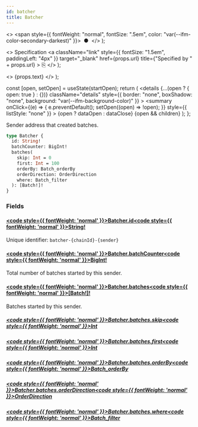 ```yaml
---
id: batcher
title: Batcher
---
```


<head>
  <meta content="noindex" name="robots" />
  <meta charset="utf-8" />
</head>

  <>
    <span style={{ fontWeight: "normal", fontSize: ".5em", color: "var(--ifm-color-secondary-darkest)" }}>
      &nbsp;●&nbsp;
    </span>
  </>
);

  <>
    Specification
    <a
      className="link"
      style={{ fontSize: "1.5em", paddingLeft: "4px" }}
      target="_blank"
      href={props.url}
      title={"Specified by " + props.url}
    >
      ⎘
    </a>
  </>
);

  <>
    <span className={props.class}>{props.text}</span>
  </>
);


  const [open, setOpen] = useState(startOpen);
  return (
    <details
      {...(open ? { open: true } : {})}
      className="details"
      style={{ border: "none", boxShadow: "none", background: "var(--ifm-background-color)" }}
    >
      <summary
        onClick={(e) => {
          e.preventDefault();
          setOpen((open) => !open);
        }}
        style={{ listStyle: "none" }}
      >
        {open ? dataOpen : dataClose}
      </summary>
      {open && children}
    </details>
  );
};

Sender address that created batches.

```graphql
type Batcher {
  id: String!
  batchCounter: BigInt!
  batches(
    skip: Int = 0
    first: Int = 100
    orderBy: Batch_orderBy
    orderDirection: OrderDirection
    where: Batch_filter
  ): [Batch!]!
}
```

### Fields

#### [<code style={{ fontWeight: 'normal' }}>Batcher.<b>id</b></code>](#)<Bullet />[<code style={{ fontWeight: 'normal' }}><b>String!</b></code>](/docs/api/lockup/graphql/the-graph/scalars/string.mdx) <Badge class="badge badge--secondary badge--non_null" text="non-null"/> <Badge class="badge badge--secondary " text="scalar"/>

Unique identifier: `batcher-{chainId}-{sender}`

#### [<code style={{ fontWeight: 'normal' }}>Batcher.<b>batchCounter</b></code>](#)<Bullet />[<code style={{ fontWeight: 'normal' }}><b>BigInt!</b></code>](/docs/api/lockup/graphql/the-graph/scalars/big-int.mdx) <Badge class="badge badge--secondary badge--non_null" text="non-null"/> <Badge class="badge badge--secondary " text="scalar"/>

Total number of batches started by this sender.

#### [<code style={{ fontWeight: 'normal' }}>Batcher.<b>batches</b></code>](#)<Bullet />[<code style={{ fontWeight: 'normal' }}><b>[Batch!]!</b></code>](/docs/api/lockup/graphql/the-graph/objects/batch.mdx) <Badge class="badge badge--secondary badge--non_null" text="non-null"/> <Badge class="badge badge--secondary " text="object"/>

Batches started by this sender.

##### [<code style={{ fontWeight: 'normal' }}>Batcher.batches.<b>skip</b></code>](#)<Bullet />[<code style={{ fontWeight: 'normal' }}><b>Int</b></code>](/docs/api/lockup/graphql/the-graph/scalars/int.mdx) <Badge class="badge badge--secondary " text="scalar"/>

##### [<code style={{ fontWeight: 'normal' }}>Batcher.batches.<b>first</b></code>](#)<Bullet />[<code style={{ fontWeight: 'normal' }}><b>Int</b></code>](/docs/api/lockup/graphql/the-graph/scalars/int.mdx) <Badge class="badge badge--secondary " text="scalar"/>

##### [<code style={{ fontWeight: 'normal' }}>Batcher.batches.<b>orderBy</b></code>](#)<Bullet />[<code style={{ fontWeight: 'normal' }}><b>Batch_orderBy</b></code>](/docs/api/lockup/graphql/the-graph/enums/batch-order-by.mdx) <Badge class="badge badge--secondary " text="enum"/>

##### [<code style={{ fontWeight: 'normal' }}>Batcher.batches.<b>orderDirection</b></code>](#)<Bullet />[<code style={{ fontWeight: 'normal' }}><b>OrderDirection</b></code>](/docs/api/lockup/graphql/the-graph/enums/order-direction.mdx) <Badge class="badge badge--secondary " text="enum"/>

##### [<code style={{ fontWeight: 'normal' }}>Batcher.batches.<b>where</b></code>](#)<Bullet />[<code style={{ fontWeight: 'normal' }}><b>Batch_filter</b></code>](/docs/api/lockup/graphql/the-graph/inputs/batch-filter.mdx) <Badge class="badge badge--secondary " text="input"/>
